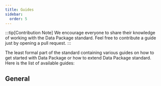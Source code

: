 ```yaml
---
title: Guides
sidebar:
  order: 5
---
```



:::tip[Contribution Note]
We encourage everyone to share their knowledge of working with the Data Package standard. Feel free to contribute a guide just by opening a pull request.
:::

The least formal part of the standard containing various guides on how to get started with Data Package or how to extend Data Package standard. Here is the list of available guides:

## General

<CardGrid>
  <LinkCard
    title="How to start using Data Package"
    description="Data Package sounds great but you don't know where to start?"
    href="/guides/using-data-package"
  />
</CardGrid>
